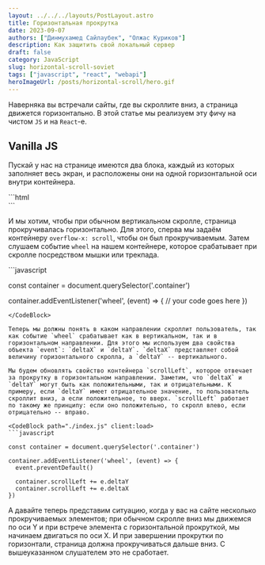 ```yaml
---
layout: ../../../layouts/PostLayout.astro
title: Горизонтальная прокрутка
date: 2023-09-07
authors: ["Динмухамед Сайлаубек", "Олжас Куриков"]
description: Как защитить свой локальный сервер
draft: false
category: JavaScript
slug: horizontal-scroll-soviet
tags: ["javascript", "react", "webapi"]
heroImageUrl: /posts/horizontal-scroll/hero.gif
---
```



Наверняка вы встречали сайты, где вы скроллите вниз, а страница движется горизонтально.
В этой статье мы реализуем эту фичу на чистом `JS` и на `React`-е.

## Vanilla JS

Пускай у нас на странице имеются два блока, каждый из которых заполняет весь экран, и расположены они на одной горизонтальной оси внутри контейнера.

<CodeBlock path="./index.html" client:load>
```html

<div class="container">
  <div class="page page-1"></div>
  <div class="page page-2"></div>
</div>
```
</CodeBlock>

И мы хотим, чтобы при обычном вертикальном скролле, страница прокручивалась горизонтально. Для этого, сперва мы задаём контейнеру `overflow-x: scroll`, чтобы он был прокручиваемым. Затем слушаем событие `wheel` на нашем контейнере, которое срабатывает при скролле посредством мышки или трекпада.

<CodeBlock path="./index.js" client:load>
```javascript

const container = document.querySelector('.container')

container.addEventListener('wheel', (event) => {
  // your code goes here
})
```
</CodeBlock>

Теперь мы должны понять в каком направлении скроллит пользователь, так как событие `wheel` срабатывает как в вертикальном, так и в горизонтальном направлении. Для этого мы используем два свойства объекта `event`: `deltaX` и `deltaY`. `deltaX` представляет собой величину горизонтального скролла, а `deltaY` -- вертикального.

Мы будем обновлять свойство контейнера `scrollLeft`, которое отвечает за прокрутку в горизонтальном направлении. Заметим, что `deltaX` и `deltaY` могут быть как положительными, так и отрицательными. К примеру, если `deltaY` имеет отрицательное значение, то пользователь скроллит вниз, а если положительное, то вверх. `scrollLeft` работает по такому же принципу: если оно положительно, то скролл влево, если отрицательно -- вправо.

<CodeBlock path="./index.js" client:load>
```javascript

const container = document.querySelector('.container')

container.addEventListener('wheel', (event) => {
  event.preventDefault()

  container.scrollLeft += e.deltaY
  container.scrollLeft += e.deltaX
})
```
</CodeBlock>

А давайте теперь представим ситуацию, когда у вас на сайте несколько прокручиваемых элементов; 
при обычном скролле вниз мы движемся по оси Y и при встрече элемента с горизонтальной прокруткой,
мы начинаем двигаться по оси X. И при завершении прокрутки по горизонтали, страница должна прокручиваться дальше вниз.
С вышеуказанном слушателем это не сработает.
